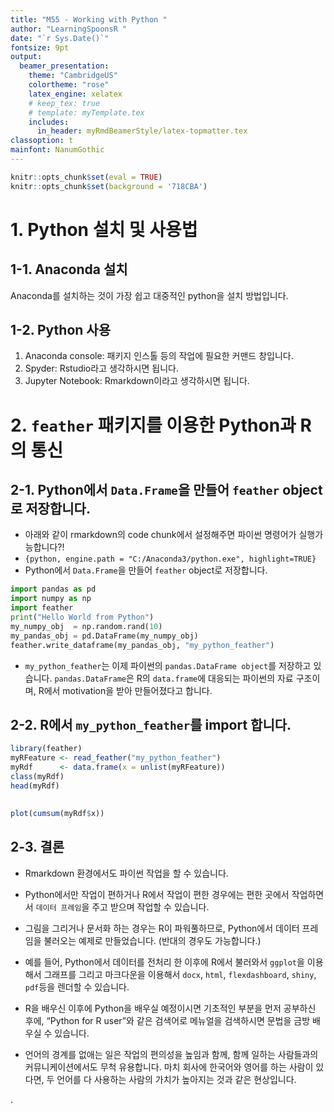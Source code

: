 ```yaml
---
title: "M55 - Working with Python "
author: "LearningSpoonsR "
date: "`r Sys.Date()`"
fontsize: 9pt
output:
  beamer_presentation:
    theme: "CambridgeUS"
    colortheme: "rose"
    latex_engine: xelatex
    # keep_tex: true
    # template: myTemplate.tex
    includes:
      in_header: myRmdBeamerStyle/latex-topmatter.tex
classoption: t
mainfont: NanumGothic
---
```


```r
knitr::opts_chunk$set(eval = TRUE)
knitr::opts_chunk$set(background = '718CBA')
```

# 1. Python 설치 및 사용법 

## 1-1. Anaconda 설치

Anaconda를 설치하는 것이 가장 쉽고 대중적인 python을 설치 방법입니다.

## 1-2. Python 사용  

1. Anaconda console: 패키지 인스톨 등의 작업에 필요한 커맨드 창입니다.  
2. Spyder: Rstudio라고 생각하시면 됩니다.   
3. Jupyter Notebook: Rmarkdown이라고 생각하시면 됩니다.  

# 2. `feather` 패키지를 이용한 Python과 R의 통신  

## 2-1. Python에서 `Data.Frame`을 만들어 `feather` object로 저장합니다.  

- 아래와 같이 rmarkdown의 code chunk에서 설정해주면 파이썬 명령어가 실행가능합니다?!  
- `{python, engine.path = "C:/Anaconda3/python.exe", highlight=TRUE}`
- Python에서 `Data.Frame`을 만들어 `feather` object로 저장합니다.  

```python
import pandas as pd
import numpy as np
import feather
print("Hello World from Python")
my_numpy_obj  = np.random.rand(10)
my_pandas_obj = pd.DataFrame(my_numpy_obj)
feather.write_dataframe(my_pandas_obj, "my_python_feather")
```

- `my_python_feather`는 이제 파이썬의 `pandas.DataFrame object`를 저장하고 있습니다.  `pandas.DataFrame`은 R의 `data.frame`에 대응되는 파이썬의 자료 구조이며, R에서 motivation을 받아 만들어졌다고 합니다.  

## 2-2. R에서 `my_python_feather`를 import 합니다.

```r
library(feather)
myRFeature <- read_feather("my_python_feather")
myRdf      <- data.frame(x = unlist(myRFeature))
class(myRdf)
head(myRdf)
```

## 

```r
plot(cumsum(myRdf$x))
```

## 2-3. 결론  

- Rmarkdown 환경에서도 파이썬 작업을 할 수 있습니다.  

- Python에서만 작업이 편하거나 R에서 작업이 편한 경우에는 편한 곳에서 작업하면서 `데이터 프레임`을 주고 받으며 작업할 수 있습니다.  

- 그림을 그리거나 문서화 하는 경우는 R이 파워풀하므로, Python에서 데이터 프레임을 불러오는 예제로 만들었습니다. (반대의 경우도 가능합니다.)  

- 예를 들어, Python에서 데이터를 전처리 한 이후에 R에서 불러와서 `ggplot`을 이용해서 그래프를 그리고 마크다운을 이용해서 `docx`, `html`, `flexdashboard`, `shiny`, `pdf`등을 렌더할 수 있습니다.  

- R을 배우신 이후에 Python을 배우실 예정이시면 기초적인 부분을 먼저 공부하신 후에, "Python for R user"와 같은 검색어로 메뉴얼을 검색하시면 문법을 금방 배우실 수 있습니다.  

- 언어의 경계를 없애는 일은 작업의 편의성을 높임과 함께, 함께 일하는 사람들과의 커뮤니케이션에서도 무척 유용합니다.  마치 회사에 한국어와 영어를 하는 사람이 있다면, 두 언어를 다 사용하는 사람의 가치가 높아지는 것과 같은 현상입니다.  

.






